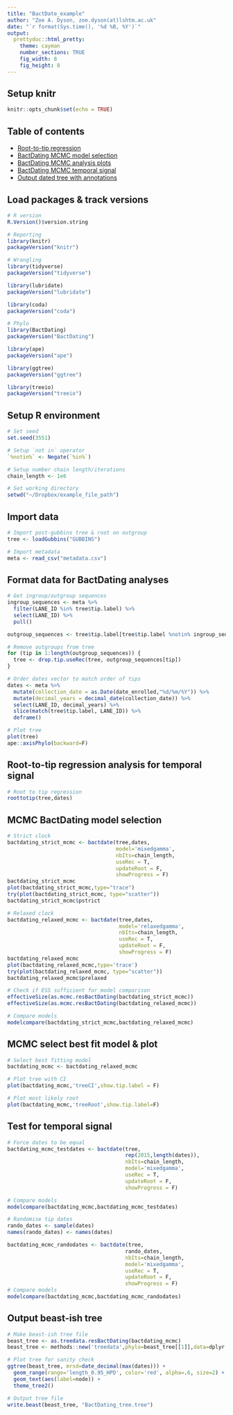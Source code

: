 ```yaml
---
title: "BactDate_example"
author: "Zoe A. Dyson, zoe.dyson(at)lshtm.ac.uk"
date: "`r format(Sys.time(), '%d %B, %Y')`"
output:
  prettydoc::html_pretty:
    theme: cayman
    number_sections: TRUE
    fig_width: 8
    fig_height: 8
---
```


## Setup knitr
```r
knitr::opts_chunk$set(echo = TRUE)
```

## Table of contents
- [Root-to-tip regression](#roottotip)  
- [BactDating MCMC model selection](#bactdatingmodelselection)
- [BactDating MCMC analysis plots](#bactdatingmcmcplots)
- [BactDating MCMC temporal signal](#temporaltest)
- [Output dated tree with annotations](#outputtree)

## Load packages & track versions
```r
# R version
R.Version()$version.string

# Reporting
library(knitr)
packageVersion("knitr")

# Wrangling
library(tidyverse)
packageVersion("tidyverse")

library(lubridate)
packageVersion("lubridate")

library(coda)
packageVersion("coda")

# Phylo
library(BactDating)
packageVersion("BactDating")

library(ape)
packageVersion("ape")

library(ggtree)
packageVersion("ggtree")

library(treeio)
packageVersion("treeio")

```

## Setup R environment
```r

# Set seed
set.seed(3551)

# Setup `not in` operator
`%notin%` <- Negate(`%in%`)

# Setup number chain length/iterations
chain_length <- 1e6

# Set working directory 
setwd("~/Dropbox/example_file_path")

```

## Import data
```r

# Import post-gubbins tree & root on outgroup
tree <- loadGubbins("GUBBINS")

# Import metadata 
meta <- read_csv("metadata.csv")

```

## Format data for BactDating analyses
```r

# Get ingroup/outgroup sequences
ingroup_sequences <- meta %>%
  filter(LANE_ID %in% tree$tip.label) %>%
  select(LANE_ID) %>%
  pull()

outgroup_sequences <- tree$tip.label[tree$tip.label %notin% ingroup_sequences] 

# Remove outgroups from tree
for (tip in 1:length(outgroup_sequences)) {
  tree <- drop.tip.useRec(tree, outgroup_sequences[tip])
}

# Order dates vector to match order of tips
dates <- meta %>%
  mutate(collection_date = as.Date(date_enrolled,"%d/%m/%Y")) %>%
  mutate(decimal_years = decimal_date(collection_date)) %>%
  select(LANE_ID, decimal_years) %>%
  slice(match(tree$tip.label, LANE_ID)) %>%
  deframe() 

# Plot tree
plot(tree)
ape::axisPhylo(backward=F)

```

 
## Root-to-tip regression analysis for temporal signal {#roottotip}
```r

# Root to tip regression
roottotip(tree,dates) 

```


## MCMC BactDating model selection {#bactdatingmodelselection}
```r

# Strict clock
bactdating_strict_mcmc <- bactdate(tree,dates,
                                   model='mixedgamma',
                                   nbIts=chain_length,
                                   useRec = T,
                                   updateRoot = F,
                                   showProgress = F)
bactdating_strict_mcmc
plot(bactdating_strict_mcmc,type="trace")
try(plot(bactdating_strict_mcmc, type="scatter"))
bactdating_strict_mcmc$pstrict

# Relaxed clock
bactdating_relaxed_mcmc <- bactdate(tree,dates,
                                    model='relaxedgamma',
                                    nbIts=chain_length,
                                    useRec = T,
                                    updateRoot = F,
                                    showProgress = F)
bactdating_relaxed_mcmc
plot(bactdating_relaxed_mcmc,type='trace')
try(plot(bactdating_relaxed_mcmc, type="scatter"))
bactdating_relaxed_mcmc$prelaxed

# Check if ESS sufficient for model comparison
effectiveSize(as.mcmc.resBactDating(bactdating_strict_mcmc))
effectiveSize(as.mcmc.resBactDating(bactdating_relaxed_mcmc))

# Compare models
modelcompare(bactdating_strict_mcmc,bactdating_relaxed_mcmc)

```


## MCMC select best fit model & plot {#bactdatingmcmcplots}
```r

# Select best fitting model 
bactdating_mcmc <- bactdating_relaxed_mcmc 

# Plot tree with CI
plot(bactdating_mcmc,'treeCI',show.tip.label = F)

# Plot most likely root
plot(bactdating_mcmc,'treeRoot',show.tip.label=F)
```

## Test for temporal signal {#temporaltest}
```r

# Force dates to be equal 
bactdating_mcmc_testdates <- bactdate(tree,
                                      rep(2015,length(dates)),
                                      nbIts=chain_length,
                                      model='mixedgamma',
                                      useRec = T,
                                      updateRoot = F,
                                      showProgress = F)

# Compare models
modelcompare(bactdating_mcmc,bactdating_mcmc_testdates)

# Randomise tip dates
rando_dates <- sample(dates)
names(rando_dates) <- names(dates)

bactdating_mcmc_randodates <- bactdate(tree,
                                      rando_dates,
                                      nbIts=chain_length,
                                      model='mixedgamma',
                                      useRec = T,
                                      updateRoot = F,
                                      showProgress = F)
# Compare models
modelcompare(bactdating_mcmc,bactdating_mcmc_randodates)

```


## Output beast-ish tree {#outputtree}
```r

# Make beast-ish tree file
beast_tree <- as.treedata.resBactDating(bactdating_mcmc)
beast_tree <- methods::new('treedata',phylo=beast_tree[[1]],data=dplyr::tbl_df(as.data.frame(beast_tree[[2]])))

# Plot tree for sanity check
ggtree(beast_tree, mrsd=date_decimal(max(dates))) + 
  geom_range(range='length_0.95_HPD', color='red', alpha=.6, size=2) +
  geom_text(aes(label=node)) + 
  theme_tree2()

# Output tree file
write.beast(beast_tree, "BactDating_tree.tree")
```

